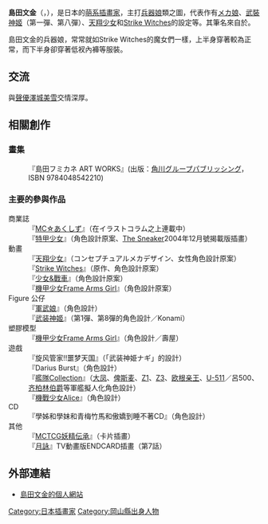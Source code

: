 {{Japanese|japanese=島田 フミカネ|kana=しまだ ふみかね|romaji=Shimada Fumikane}}

'''島田文金'''（{{lang-ja|島田フミカネ}}，{{bd|1974年|1月26日||}}），是日本的[[萌系|萌系]][[插畫家|插畫家]]，主打[[兵器娘|兵器娘]]類之圖，代表作有[[メカ娘|メカ娘]]、[[武裝神姬|武裝神姬]]（第一彈、第八彈）、[[天翔少女|天翔少女]]和[[Strike_Witches|Strike Witches]]的設定等。其筆名來自於{{tsl|ja|高島田||文金高島田}}。

島田文金的兵器娘，常常就如Strike Witches的魔女們一樣，上半身穿著較為正常，而下半身卻穿著低衩內褲等服裝。

== 交流 ==
與[[聲優|聲優]][[澤城美雪|澤城美雪]]交情深厚。

==相關創作==
=== 畫集 ===
:『島田フミカネ ART WORKS』(出版：[[角川書店|角川グループパブリッシング]]，ISBN 9784048542210)

=== 主要的參與作品 ===
;商業誌
:『[[MC☆あくしず|MC☆あくしず]]』（在イラストコラム之上連載中）
:『[[特甲少女|特甲少女]]』（角色設計原案、[[The_Sneaker|The Sneaker]]2004年12月號揭載版插畫）
;動畫
:『[[天翔少女|天翔少女]]』（コンセプチュアルメカデザイン、女性角色設計原案）
:『[[Strike_Witches|Strike Witches]]』（原作、角色設計原案）
:『[[少女&坦克|少女&戰車]]』（角色設計原案）
:『[[Frame_Arms_Girl_骨裝機娘|機甲少女Frame Arms Girl]]』（角色設計原案）
;Figure 公仔
:『[[軍武娘|軍武娘]]』（角色設計）
:『[[武装神姬|武装神姬]]』（第1彈、第8彈的角色設計／Konami）
;塑膠模型
:『[[Frame_Arms_Girl_骨裝機娘|機甲少女Frame Arms Girl]]』（角色設計／壽屋）
;遊戲
:『旋风管家!!噩梦天国』（「武装神姫ナギ」的設計）
:『Darius Burst』（角色設計）
:『[[艦隊Collection|艦隊Collection]]』（[[大鳳號航空母艦|大凤]]、[[俾斯麥號戰艦|俾斯麦]]、[[德國二戰時期驅逐艦#1934型|Z1]]、[[德國二戰時期驅逐艦#1934型|Z3]]、[[歐根親王號重巡洋艦|欧根亲王]]、[[IX級潛艇#UIX_C|U-511]]／呂500、[[齊柏林伯爵號航空母艦|齐柏林伯爵]]等軍艦擬人化角色設計）
:『[[機戰少女Alice|機戰少女Alice]]』（角色設計）
;CD
:『學姊和學妹和青梅竹馬和傲嬌到睡不著CD』（角色設計）
;其他
:『[[MCTCG妖精伝承|MCTCG妖精伝承]]』（卡片插畫）
:『[[月詠|月詠]]』TV動畫版ENDCARD插畫（第7話）

==外部連結==
*[http://www.ne.jp/asahi/humikane/e-wacs/ 島田文金的個人網站] {{Wayback|url=http://www.ne.jp/asahi/humikane/e-wacs/ |date=20210202075726 }}

{{DEFAULTSORT:Shimada Fumikane}}
[[Category:日本插畫家|Category:日本插畫家]]
[[Category:岡山縣出身人物|Category:岡山縣出身人物]]